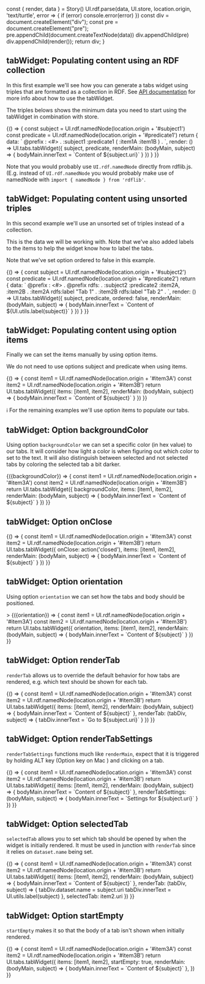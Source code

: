 

<Meta title="Tabs"/>

  const { render, data } = Story()
  UI.rdf.parse(data, UI.store, location.origin, 'text/turtle', error => {
    if (error) console.error(error)
  })
  const div = document.createElement("div");
  const pre = document.createElement("pre");
  pre.appendChild(document.createTextNode(data))
  div.appendChild(pre)
  div.appendChild(render());
  return div;
}


## tabWidget: Populating content using an RDF collection

In this first example we'll see how you can generate a tabs widget using triples that are formatted as a collection in
RDF. See [API documentation](https://solid.github.io/solid-ui/Documentation/api/modules/_tabs_.html#tabwidget) for more
info about how to use the tabWidget.

The triples belows shows the minimum data you need to start using the tabWidget in combination with store.

<Canvas>
    <Story name="rdf collection" decorators={[loadTurtleDecorator]}>
    {() => {
      const subject = UI.rdf.namedNode(location.origin + '#subject1')
      const predicate = UI.rdf.namedNode(location.origin + '#predicate1')
      return {
        data: `
@prefix : <#> .
:subject1
    :predicate1 ( :item1A :item1B ) .
        `,
        render: () => UI.tabs.tabWidget({
          subject,
          predicate,
          renderMain: (bodyMain, subject) => {
            bodyMain.innerText = `Content of ${subject.uri}`
          }
        })
      }
    }}
  </Story>
</Canvas>

Note that you would probably use `UI.rdf.namedNode` directly from rdflib.js. (E.g. instead of
        `UI.rdf.namedNode` you would probably make use of namedNode with
        `import { namedNode } from 'rdflib'`.


## tabWidget: Populating content using unsorted triples

In this second example we'll use an unsorted set of triples instead of a collection.

This is the data we will be working with. Note that we've also added labels to the items to help the widget know how to label the tabs.

Note that we've set option ordered to false in this example.


<Canvas>
  <Story name="unsorted triples" decorators={[loadTurtleDecorator]}>
    {() => {
      const subject = UI.rdf.namedNode(location.origin + '#subject2')
      const predicate = UI.rdf.namedNode(location.origin + '#predicate2')
      return {
        data: `
@prefix :     <#> .
@prefix rdfs: <http://www.w3.org/2000/01/rdf-schema#> .
:subject2
    :predicate2 :item2A, :item2B .
:item2A
    rdfs:label "Tab 1" .
:item2B
    rdfs:label "Tab 2" .
        `,
        render: () => UI.tabs.tabWidget({
          subject,
          predicate,
          ordered: false,
          renderMain: (bodyMain, subject) => {
            bodyMain.innerText = `Content of ${UI.utils.label(subject)}`
          }
        })
      }
    }}
  </Story>
</Canvas>


## tabWidget: Populating content using option items

Finally we can set the items manually by using option items.

We do not need to use options subject and predicate when using items.

<Canvas>
  <Story name="option items">
    {() => {
      const item1 = UI.rdf.namedNode(location.origin + '#item3A')
      const item2 = UI.rdf.namedNode(location.origin + '#item3B')
      return UI.tabs.tabWidget({
          items: [item1, item2],
          renderMain: (bodyMain, subject) => {
            bodyMain.innerText = `Content of ${subject}`
          }
        })
    }}
  </Story>
</Canvas>

ℹ For the remaining examples we'll use option items to populate our tabs.


## tabWidget: Option backgroundColor

Using option `backgroundColor` we can set a specific color (in hex value) to our tabs. It will consider how light a
color is when figuring out which color to set to the text. It will also distinguish between selected and not selected
tabs by coloring the selected tab a bit darker.

<Canvas>
  <Story name="background color"
         args={{ backgroundColor: "#ff0000" }}
         argTypes={{backgroundColor: {control: {type: 'select',
               options: [
                 '#ff0000',
                 '#00ff00',
                 '#0000ff'
               ],}}}}>
    {({backgroundColor}) => {
      const item1 = UI.rdf.namedNode(location.origin + '#item3A')
      const item2 = UI.rdf.namedNode(location.origin + '#item3B')
      return UI.tabs.tabWidget({
        backgroundColor,
        items: [item1, item2],
        renderMain: (bodyMain, subject) => {
          bodyMain.innerText = `Content of ${subject}`
        }
      })
    }}
  </Story>
</Canvas>

<Props story="background color" />

## tabWidget: Option onClose

<Canvas>
  <Story name="on close">
    {() => {
      const item1 = UI.rdf.namedNode(location.origin + '#item3A')
      const item2 = UI.rdf.namedNode(location.origin + '#item3B')
      return UI.tabs.tabWidget({
        onClose: action('closed'),
        items: [item1, item2],
        renderMain: (bodyMain, subject) => {
          bodyMain.innerText = `Content of ${subject}`
        }
     })
    }}
  </Story>
</Canvas>

## tabWidget: Option orientation

Using option `orientation` we can set how the tabs and body should be positioned.

<Canvas>
  <Story name="orientation"
         args={{ orientation: "1" }}
         argTypes={{orientation: {control: {type: 'select',
               options: [
                 '0',
                 '1',
                 '2',
                 '3'
               ],}}}}>>
    {({orientation}) => {
      const item1 = UI.rdf.namedNode(location.origin + '#item3A')
      const item2 = UI.rdf.namedNode(location.origin + '#item3B')
      return UI.tabs.tabWidget({
        orientation,
        items: [item1, item2],
        renderMain: (bodyMain, subject) => {
          bodyMain.innerText = `Content of ${subject}`
        }
     })
    }}
  </Story>
</Canvas>

<Props story="orientation" />

## tabWidget: Option renderTab

`renderTab` allows us to override the default behavior for how tabs are rendered, e.g. which text should be shown for each tab.

<Canvas>
  <Story name="renderTab">
    {() => {
      const item1 = UI.rdf.namedNode(location.origin + '#item3A')
      const item2 = UI.rdf.namedNode(location.origin + '#item3B')
      return UI.tabs.tabWidget({
        items: [item1, item2],
        renderMain: (bodyMain, subject) => {
          bodyMain.innerText = `Content of ${subject}`
        },
        renderTab: (tabDiv, subject) => {
          tabDiv.innerText = `Go to ${subject.uri}`
        }
     })
    }}
  </Story>
</Canvas>

## tabWidget: Option renderTabSettings

`renderTabSettings` functions much like `renderMain`, expect that it is triggered by holding ALT key (Option key on Mac
) and clicking on a tab.

<Canvas>
  <Story name="renderTabSettings">
    {() => {
      const item1 = UI.rdf.namedNode(location.origin + '#item3A')
      const item2 = UI.rdf.namedNode(location.origin + '#item3B')
      return UI.tabs.tabWidget({
        items: [item1, item2],
        renderMain: (bodyMain, subject) => {
          bodyMain.innerText = `Content of ${subject}`
        },
        renderTabSettings: (bodyMain, subject) => {
          bodyMain.innerText = `Settings for ${subject.uri}`
        }
     })
    }}
  </Story>
</Canvas>

## tabWidget: Option selectedTab

`selectedTab` allows you to set which tab should be opened by when the widget is initially rendered. It must be used
in junction with `renderTab` since it relies on `dataset.name` being set.

<Canvas>
  <Story name="selectedTab">
    {() => {
      const item1 = UI.rdf.namedNode(location.origin + '#item3A')
      const item2 = UI.rdf.namedNode(location.origin + '#item3B')
      return UI.tabs.tabWidget({
        items: [item1, item2],
        renderMain: (bodyMain, subject) => {
          bodyMain.innerText = `Content of ${subject}`
        },
        renderTab: (tabDiv, subject) => {
          tabDiv.dataset.name = subject.uri
          tabDiv.innerText = UI.utils.label(subject)
        },
        selectedTab: item2.uri
     })
    }}
  </Story>
</Canvas>

## tabWidget: Option startEmpty

`startEmpty` makes it so that the body of a tab isn't shown when initially rendered.

<Canvas>
  <Story name="startEmpty">
    {() => {
      const item1 = UI.rdf.namedNode(location.origin + '#item3A')
      const item2 = UI.rdf.namedNode(location.origin + '#item3B')
      return UI.tabs.tabWidget({
        items: [item1, item2],
        startEmpty: true,
        renderMain: (bodyMain, subject) => {
          bodyMain.innerText = `Content of ${subject}`
        },
     })
    }}
  </Story>
</Canvas>
